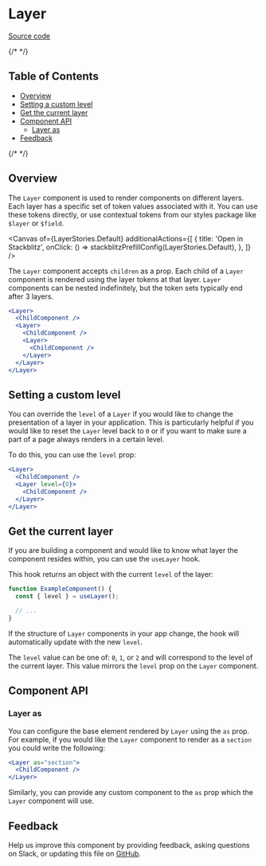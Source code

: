 
<Meta isTemplate />

# Layer

[Source code](https://github.com/carbon-design-system/carbon/tree/main/packages/react/src/components/Layer)

{/* <!-- START doctoc generated TOC please keep comment here to allow auto update --> <!-- DON'T EDIT THIS SECTION, INSTEAD RE-RUN doctoc TO UPDATE --> */}

## Table of Contents

- [Overview](#overview)
- [Setting a custom level](#setting-a-custom-level)
- [Get the current layer](#get-the-current-layer)
- [Component API](#component-api)
  - [Layer as](#layer-as)
- [Feedback](#feedback)

{/* <!-- END doctoc generated TOC please keep comment here to allow auto update --> */}

## Overview

The `Layer` component is used to render components on different layers. Each
layer has a specific set of token values associated with it. You can use these
tokens directly, or use contextual tokens from our styles package like `$layer`
or `$field`.

<Canvas
  of={LayerStories.Default}
  additionalActions={[
    {
      title: 'Open in Stackblitz',
      onClick: () => stackblitzPrefillConfig(LayerStories.Default),
    },
  ]}
/>

The `Layer` component accepts `children` as a prop. Each child of a `Layer`
component is rendered using the layer tokens at that layer. `Layer` components
can be nested indefinitely, but the token sets typically end after 3 layers.

```jsx
<Layer>
  <ChildComponent />
  <Layer>
    <ChildComponent />
    <Layer>
      <ChildComponent />
    </Layer>
  </Layer>
</Layer>
```

## Setting a custom level

You can override the `level` of a `Layer` if you would like to change the
presentation of a layer in your application. This is particularly helpful if you
would like to reset the `Layer` level back to `0` or if you want to make sure a
part of a page always renders in a certain level.

To do this, you can use the `level` prop:

```jsx
<Layer>
  <ChildComponent />
  <Layer level={0}>
    <ChildComponent />
  </Layer>
</Layer>
```

## Get the current layer

If you are building a component and would like to know what layer the component
resides within, you can use the `useLayer` hook.

This hook returns an object with the current `level` of the layer:

```jsx
function ExampleComponent() {
  const { level } = useLayer();

  // ...
}
```

If the structure of `Layer` components in your app change, the hook will
automatically update with the new `level`.

The `level` value can be one of: `0`, `1`, or `2` and will correspond to the
level of the current layer. This value mirrors the `level` prop on the `Layer`
component.

## Component API

<ArgTypes />

### Layer as

You can configure the base element rendered by `Layer` using the `as` prop. For
example, if you would like the `Layer` component to render as a `section` you
could write the following:

```jsx
<Layer as="section">
  <ChildComponent />
</Layer>
```

Similarly, you can provide any custom component to the `as` prop which the
`Layer` component will use.

## Feedback

Help us improve this component by providing feedback, asking questions on Slack,
or updating this file on
[GitHub](https://github.com/carbon-design-system/carbon/edit/main/packages/carbon-react/src/components/Layer/Layer.mdx).
